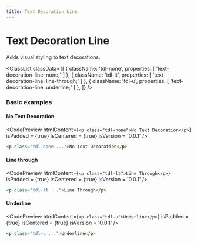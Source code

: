 ```yaml
---
title: Text Decoration Line
---
```



# Text Decoration Line

Adds visual styling to text decorations.

<ClassList
  classData={[
    {
      className: 'tdl-none',
      properties: [
        'text-decoration-line: none;'
      ]
    },
    {
      className: 'tdl-lt',
      properties: [
        'text-decoration-line: line-through;'
      ]
    },
    {
      className: 'tdl-u',
      properties: [
        'text-decoration-line: underline;'
      ]
    },
  ]}
/>

### Basic examples

#### No Text Decoration

<CodePreview
  htmlContent={`
    <p class="tdl-none">No Text Decoration</p>
  `}
  isPadded = {true}
  isCentered = {true}
  isVersion = '0.0.1'
/>

```html
<p class="tdl-none ...">No Text Decoration</p>
```

#### Line through

<CodePreview
  htmlContent={`
    <p class="tdl-lt">Line Through</p>
  `}
  isPadded = {true}
  isCentered = {true}
  isVersion = '0.0.1'
/>

```html
<p class="tdl-lt ...">Line Through</p>
```

#### Underline

<CodePreview
  htmlContent={`
    <p class="tdl-u">Underline</p>
  `}
  isPadded = {true}
  isCentered = {true}
  isVersion = '0.0.1'
/>

```html
<p class="tdl-u ...">Underline</p>
```